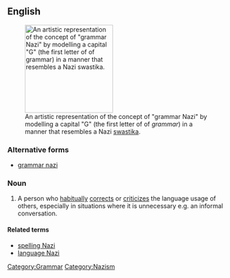 ==English==
[[File:Grammar Nazi Icon.svg|thumb|200px|upright|An artistic representation of the concept of "grammar Nazi" by modelling a capital "G" (the first letter of of ''grammar'') in a manner that resembles a Nazi [[swastika]].]]
===Alternative forms===
* [[grammar nazi]]

===Noun===
{{en-noun|sg=[[grammar]] [[Nazi]]}}

# {{slang|idiomatic}} A person who [[habitually]] [[correct]]s or [[criticize]]s the language usage of others, especially in situations where it is unnecessary e.g. an informal conversation.

====Related terms====
* [[spelling Nazi]]
* [[language Nazi]]

[[Category:Grammar]]
[[Category:Nazism]]